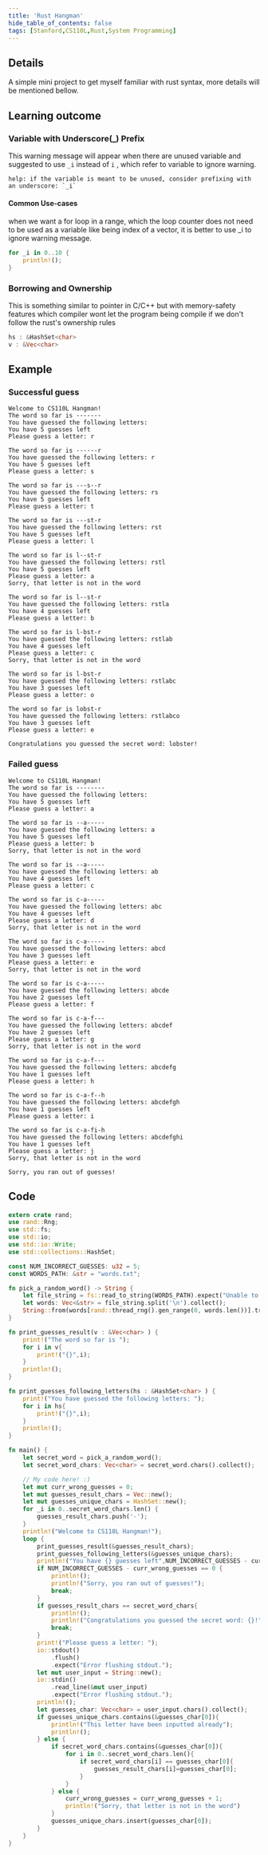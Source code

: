 ```yaml
---
title: 'Rust Hangman' 
hide_table_of_contents: false
tags: [Stanford,CS110L,Rust,System Programming]
---
```

## Details

A simple mini project to get myself familiar with rust syntax, more details will be mentioned bellow.

## Learning outcome 

### Variable with Underscore(_) Prefix

This warning message will appear when there are unused variable and suggested to use `_i` instead of `i` , which refer to variable to ignore warning.
```
help: if the variable is meant to be unused, consider prefixing with an underscore: `_i`
```

#### Common Use-cases
when we want a for loop in a range, which the loop counter does not need to be used as a variable like being index of a vector, it is better to use _i to ignore warning message.
```rust
for _i in 0..10 {
    println!();
}
```
### Borrowing and Ownership

This is something similar to pointer in C/C++ but with memory-safety features which compiler wont let the program being compile if we don't follow the rust's ownership rules
```rust   
hs : &HashSet<char>
v : &Vec<char> 
```
## Example 

### Successful guess
```
Welcome to CS110L Hangman!
The word so far is -------
You have guessed the following letters:
You have 5 guesses left
Please guess a letter: r

The word so far is ------r
You have guessed the following letters: r
You have 5 guesses left
Please guess a letter: s

The word so far is ---s--r
You have guessed the following letters: rs
You have 5 guesses left
Please guess a letter: t

The word so far is ---st-r
You have guessed the following letters: rst
You have 5 guesses left
Please guess a letter: l

The word so far is l--st-r
You have guessed the following letters: rstl
You have 5 guesses left
Please guess a letter: a
Sorry, that letter is not in the word

The word so far is l--st-r
You have guessed the following letters: rstla
You have 4 guesses left
Please guess a letter: b

The word so far is l-bst-r
You have guessed the following letters: rstlab
You have 4 guesses left
Please guess a letter: c
Sorry, that letter is not in the word

The word so far is l-bst-r
You have guessed the following letters: rstlabc
You have 3 guesses left
Please guess a letter: o

The word so far is lobst-r
You have guessed the following letters: rstlabco
You have 3 guesses left
Please guess a letter: e

Congratulations you guessed the secret word: lobster!
```

### Failed guess
```
Welcome to CS110L Hangman!
The word so far is --------
You have guessed the following letters:
You have 5 guesses left
Please guess a letter: a

The word so far is --a-----
You have guessed the following letters: a
You have 5 guesses left
Please guess a letter: b
Sorry, that letter is not in the word

The word so far is --a-----
You have guessed the following letters: ab
You have 4 guesses left
Please guess a letter: c

The word so far is c-a-----
You have guessed the following letters: abc
You have 4 guesses left
Please guess a letter: d
Sorry, that letter is not in the word

The word so far is c-a-----
You have guessed the following letters: abcd
You have 3 guesses left
Please guess a letter: e
Sorry, that letter is not in the word

The word so far is c-a-----
You have guessed the following letters: abcde
You have 2 guesses left
Please guess a letter: f

The word so far is c-a-f---
You have guessed the following letters: abcdef
You have 2 guesses left
Please guess a letter: g
Sorry, that letter is not in the word

The word so far is c-a-f---
You have guessed the following letters: abcdefg
You have 1 guesses left
Please guess a letter: h

The word so far is c-a-f--h
You have guessed the following letters: abcdefgh
You have 1 guesses left
Please guess a letter: i

The word so far is c-a-fi-h
You have guessed the following letters: abcdefghi
You have 1 guesses left
Please guess a letter: j
Sorry, that letter is not in the word

Sorry, you ran out of guesses!
```

## Code

```rust 
extern crate rand;
use rand::Rng;
use std::fs;
use std::io;
use std::io::Write;
use std::collections::HashSet;

const NUM_INCORRECT_GUESSES: u32 = 5;
const WORDS_PATH: &str = "words.txt";

fn pick_a_random_word() -> String {
    let file_string = fs::read_to_string(WORDS_PATH).expect("Unable to read file.");
    let words: Vec<&str> = file_string.split('\n').collect();
    String::from(words[rand::thread_rng().gen_range(0, words.len())].trim())
}

fn print_guesses_result(v : &Vec<char> ) {
    print!("The word so far is ");
    for i in v{
        print!("{}",i);
    }
    println!();
}

fn print_guesses_following_letters(hs : &HashSet<char> ) {
    print!("You have guessed the following letters: ");
    for i in hs{
        print!("{}",i);
    }
    println!();
}

fn main() {
    let secret_word = pick_a_random_word(); 
    let secret_word_chars: Vec<char> = secret_word.chars().collect(); 

    // My code here! :) 
    let mut curr_wrong_guesses = 0; 
    let mut guesses_result_chars = Vec::new();
    let mut guesses_unique_chars = HashSet::new();
    for _i in 0..secret_word_chars.len() {
        guesses_result_chars.push('-');
    }
    println!("Welcome to CS110L Hangman!");
    loop {
        print_guesses_result(&guesses_result_chars); 
        print_guesses_following_letters(&guesses_unique_chars); 
        println!("You have {} guesses left",NUM_INCORRECT_GUESSES - curr_wrong_guesses);
        if NUM_INCORRECT_GUESSES - curr_wrong_guesses == 0 {
            println!();
            println!("Sorry, you ran out of guesses!"); 
            break;
        }
        if guesses_result_chars == secret_word_chars{            
            println!();
            println!("Congratulations you guessed the secret word: {}!",secret_word); 
            break;
        }
        print!("Please guess a letter: ");
        io::stdout()
            .flush()
            .expect("Error flushing stdout.");
        let mut user_input = String::new();
        io::stdin()
            .read_line(&mut user_input)
            .expect("Error flushing stdout.");
        println!(); 
        let guesses_char: Vec<char> = user_input.chars().collect();
        if guesses_unique_chars.contains(&guesses_char[0]){
            println!("This letter have been inputted already");
            println!();
        } else {
            if secret_word_chars.contains(&guesses_char[0]){
                for i in 0..secret_word_chars.len(){
                    if secret_word_chars[i] == guesses_char[0]{
                        guesses_result_chars[i]=guesses_char[0];
                    }
                }
            } else {
                curr_wrong_guesses = curr_wrong_guesses + 1;
                println!("Sorry, that letter is not in the word")
            } 
            guesses_unique_chars.insert(guesses_char[0]);
        } 
    } 
}

```